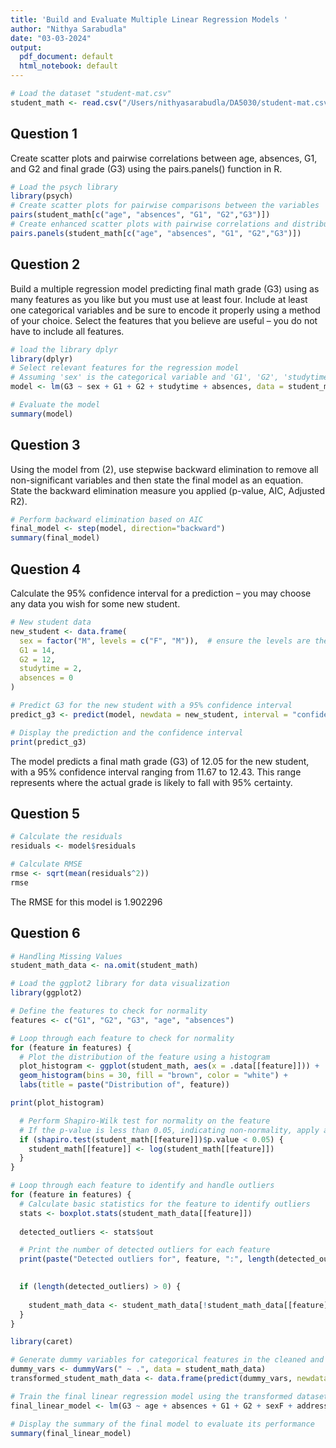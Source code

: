 ```yaml
---
title: 'Build and Evaluate Multiple Linear Regression Models '
author: "Nithya Sarabudla"
date: "03-03-2024"
output:
  pdf_document: default
  html_notebook: default
---
```


```r
# Load the dataset "student-mat.csv"
student_math <- read.csv("/Users/nithyasarabudla/DA5030/student-mat.csv",sep = ";", header = TRUE, stringsAsFactors = FALSE)
```

## Question 1 

Create scatter plots and pairwise correlations between age, absences, G1, and G2 and final grade (G3) using the pairs.panels() function in R.
```r
# Load the psych library
library(psych)
# Create scatter plots for pairwise comparisons between the variables
pairs(student_math[c("age", "absences", "G1", "G2","G3")])
# Create enhanced scatter plots with pairwise correlations and distributions
pairs.panels(student_math[c("age", "absences", "G1", "G2","G3")])
```

## Question 2 
Build a multiple regression model predicting final math grade (G3) using as many features as you like but you must use at least four. Include at least one categorical variables and be sure to encode it properly using a method of your choice. Select the features that you believe are useful -- you do not have to include all features.
```r
# load the library dplyr
library(dplyr)
# Select relevant features for the regression model
# Assuming 'sex' is the categorical variable and 'G1', 'G2', 'studytime', 'absences' are the continuous predictors
model <- lm(G3 ~ sex + G1 + G2 + studytime + absences, data = student_math)

# Evaluate the model
summary(model)

```

## Question 3
Using the model from (2), use stepwise backward elimination to remove all non-significant variables and then state the final model as an equation. State the backward elimination measure you applied (p-value, AIC, Adjusted R2). 
```r
# Perform backward elimination based on AIC
final_model <- step(model, direction="backward")
summary(final_model)
```

## Question 4
Calculate the 95% confidence interval for a prediction -- you may choose any data you wish for some new student.
```r
# New student data
new_student <- data.frame(
  sex = factor("M", levels = c("F", "M")),  # ensure the levels are the same as in the original model
  G1 = 14,
  G2 = 12,
  studytime = 2,
  absences = 0
)

# Predict G3 for the new student with a 95% confidence interval
predict_g3 <- predict(model, newdata = new_student, interval = "confidence", level = 0.95)

# Display the prediction and the confidence interval
print(predict_g3)

```
The model predicts a final math grade (G3) of 12.05 for the new student, with a 95% confidence interval ranging from 11.67 to 12.43. This range represents where the actual grade is likely to fall with 95% certainty.


## Question 5 
```r
# Calculate the residuals
residuals <- model$residuals

# Calculate RMSE
rmse <- sqrt(mean(residuals^2))
rmse
```
The RMSE for this model is 1.902296

## Question 6 

```r
# Handling Missing Values
student_math_data <- na.omit(student_math)
```


```r
# Load the ggplot2 library for data visualization
library(ggplot2)

# Define the features to check for normality
features <- c("G1", "G2", "G3", "age", "absences")

# Loop through each feature to check for normality
for (feature in features) {
  # Plot the distribution of the feature using a histogram
  plot_histogram <- ggplot(student_math, aes(x = .data[[feature]])) +
  geom_histogram(bins = 30, fill = "brown", color = "white") +
  labs(title = paste("Distribution of", feature))

print(plot_histogram)

  # Perform Shapiro-Wilk test for normality on the feature
  # If the p-value is less than 0.05, indicating non-normality, apply a log transformation
  if (shapiro.test(student_math[[feature]])$p.value < 0.05) {
    student_math[[feature]] <- log(student_math[[feature]])
  }
}

```


```r
# Loop through each feature to identify and handle outliers
for (feature in features) {
  # Calculate basic statistics for the feature to identify outliers
  stats <- boxplot.stats(student_math_data[[feature]]) 
  
  detected_outliers <- stats$out

  # Print the number of detected outliers for each feature
  print(paste("Detected outliers for", feature, ":", length(detected_outliers)))

  
  if (length(detected_outliers) > 0) {
    
    student_math_data <- student_math_data[!student_math_data[[feature]] %in% detected_outliers, ]
  }
}
```


```r
library(caret)

# Generate dummy variables for categorical features in the cleaned and preprocessed dataset
dummy_vars <- dummyVars(" ~ .", data = student_math_data)
transformed_student_math_data <- data.frame(predict(dummy_vars, newdata = student_math_data))

# Train the final linear regression model using the transformed dataset
final_linear_model <- lm(G3 ~ age + absences + G1 + G2 + sexF + addressU, data = transformed_student_math_data)

# Display the summary of the final model to evaluate its performance
summary(final_linear_model)

```




